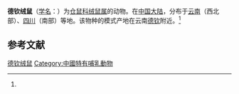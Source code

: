{{Speciesbox
| name = 德钦绒鼠
| status = NT | status_system = iucn3.1
| status_ref = <ref  name=iucn>{{IUCN2010|version=2010.3| assessors = [[BirdLife_International|BirdLife International]] | year = 2009 | id = 136196 | title = Eothenomys wardi  |downloaded = 2010-11-3}}</ref>
| image = 
| genus = Eothenomys
| species = wardi
| authority = (Thomas, 1912)<ref name='id988'>{{cite web| url =http://www.bioinfo.cn/db05/BjdwSpecies.php?action=view&id=988| title =德钦绒鼠| work =《中国动物物种编目数据库》| publisher =中国科学院微生物研究所| author =中国科学院动物研究所| accessdate =2009-03-27| deadurl =yes| archiveurl =https://web.archive.org/web/20160305093420/http://www.bioinfo.cn/db05/BjdwSpecies.php?action=view&id=988| archivedate =2016-03-05}}</ref>
}}

'''德钦绒鼠'''（[[学名|学名]]：{{lang|la|''Eothenomys wardi''}}）为[[仓鼠科|仓鼠科]][[绒鼠属|绒鼠属]]的动物。在[[中国大陆|中国大陆]]，分布于[[云南|云南]]（西北部）、[[四川|四川]]（南部）等地。该物种的模式产地在云南[[德钦|德钦]]附近。<ref name='id988'/>

== 参考文献 ==
{{reflist}}
{{commons|Eothenomys  wardi}}

{{Wikispecies|Eothenomys wardi}}
{{Taxonbar|from=Q1761252}}

[[Category:绒鼠属|德钦绒鼠]]
[[Category:中國特有哺乳動物|Category:中國特有哺乳動物]]


{{哺乳类小作品}}